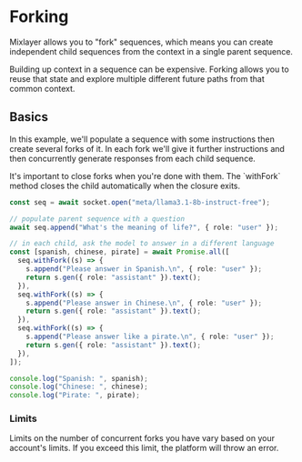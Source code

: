 
# Forking 

Mixlayer allows you to "fork" sequences, which means you can create independent child sequences from the context in a single parent sequence. 

Building up context in a sequence can be expensive. Forking allows you to reuse that state and explore multiple different future paths from that common context. 

## Basics 

In this example, we'll populate a sequence with some instructions then create several forks of it. In each fork we'll give it further instructions and then concurrently generate responses from each child sequence.

<Callout type="info">
  It's important to close forks when you're done with them. The `withFork` method closes the child automatically when the closure exits.
</Callout>

```typescript file=fork.ts
const seq = await socket.open("meta/llama3.1-8b-instruct-free");

// populate parent sequence with a question
await seq.append("What's the meaning of life?", { role: "user" });

// in each child, ask the model to answer in a different language
const [spanish, chinese, pirate] = await Promise.all([ 
  seq.withFork((s) => { 
    s.append("Please answer in Spanish.\n", { role: "user" });
    return s.gen({ role: "assistant" }).text(); 
  }),
  seq.withFork((s) => { 
    s.append("Please answer in Chinese.\n", { role: "user" });
    return s.gen({ role: "assistant" }).text(); 
  }),
  seq.withFork((s) => { 
    s.append("Please answer like a pirate.\n", { role: "user" });
    return s.gen({ role: "assistant" }).text(); 
  }),
]);

console.log("Spanish: ", spanish);
console.log("Chinese: ", chinese);
console.log("Pirate: ", pirate);
```

### Limits

Limits on the number of concurrent forks you have vary based on your account's limits. If you exceed this limit, the platform will throw an error. 